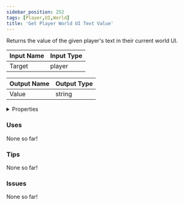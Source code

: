 ```yaml
---
sidebar_position: 252
tags: [Player,UI,World]
title: 'Get Player World UI Text Value'
---
```


Returns the value of the given player's text in their current world UI.



<DocusaurusSvg />

| Input Name | Input Type |
|-----------|-----------|
| Target | player |

| Output Name | Output Type |
|-----------|-----------|
| Value | string |


<details>
  <summary>Properties</summary>
  <div>
    <div>
    <table>
      <thead>
        <tr>
          <th>Is beta required?</th>
          <th>No</th>
        </tr>
        <tr>
          <th>Is this chip a trolling risk?</th>
          <th>No</th>
        </tr>
        <tr>
          <th>Is this chip a role assignment risk?</th>
          <th>No</th>
        </tr>
        <tr>
          <th>Chip UUID</th>
          <th>447bbb2e-11e4-408c-b4a9-b758e3e07ee7</th>
        </tr>
        <tr>
          <th>Room availability</th>
          <th>Available everywhere</th>
        </tr>
      </thead>
    </table>
    </div>
  </div>
</details>

### Uses

None so far!

### Tips

None so far!

### Issues

None so far!